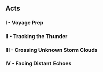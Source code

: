 {{EventTabs
|subpage1 = Weaving Lightning
|subpage2 = Lightning Round
|subpage3 = Bolt Blitz
|subpage4 = Automaton Front
}}
==Acts==
===I - Voyage Prep===
{{Main|Voyage Prep}}

===II - Tracking the Thunder===
{{Main|Tracking the Thunder}}

===III - Crossing Unknown Storm Clouds===
{{Main|Crossing Unknown Storm Clouds}}

===IV - Facing Distant Echoes===
{{Main|Facing Distant Echoes}}